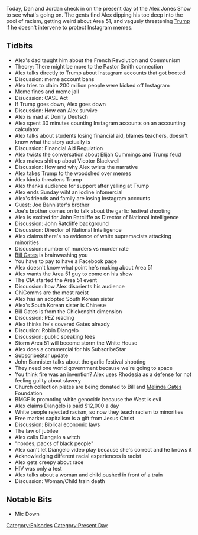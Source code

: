 {{DEFAULTSORT:
    #_EPISODE_0326:July 26-29, 2019
}}{{Episode
    | title             = July 26-29, 2019
    | caption           = Listen to this episode on [https://knowledgefight.libsyn.com/knowledge-fight-july-26-29-2019 Libsyn] [https://open.spotify.com/episode/7eklu4AefF7rjShoINkCPy Spotify], Read the [[Transcript/326: July 26-29, 2019|Unofficial Transcript]]
    | episodeNumber     = 326
    | length            = 02:21:27
    | airDate           = July 31, 2019
    | coverageStartDate = July 26, 2019
    | coverageEndDate   = July 29, 2019
    | episodeType       = [[:Category:Present Day|Present Day]]
    | appearance        = [[David Jones]], [[Pastor David J Smith]], [[Donny Duetsch]], [[Elijah Cummings]], [[Victor Blackwell]], [[Joe Bannister's brother]], [[John Ratcliffe]], [[Bill Gates]], [[Robin Diangelo]], [[John Bannister]]
    | previousEpisode   = [[325: Feb. 27-Mar. 10, 2013]]
    | nextEpisode       = [[327: July 31, 2019]]
}}

{{Stub}}

Today, Dan and Jordan check in on the present day of the Alex Jones Show to see what's going on. The gents find Alex dipping his toe deep into the pool of racism, getting weird about Area 51, and vaguely threatening [[Donald Trump|Trump]] if he doesn't intervene to protect Instagram memes.

==Tidbits==

*Alex's dad taught him about the French Revolution and Communism
*Theory: There might be more to the Pastor Smith connection
*Alex talks directly to Trump about Instagram accounts that got booted
*Discussion: meme account bans
*Alex tries to claim 200 million people were kicked off Instagram
*Meme fines and meme jail
*Disucssion: CASE Act
*If Trump goes down, Alex goes down
*Discussion: How can Alex survive
*Alex is mad at Donny Deutsch
*Alex spent 30 minutes counting Instagram accounts on an accounting calculator
*Alex talks about students losing financial aid, blames teachers, doesn't know what the story actually is
*Discussion: Financial Aid Regulation
*Alex twists the conversation about Elijah Cummings and Trump feud
*Alex makes shit up about Vicotor Blackwell
*Discussion: How and why Alex twists the narrative
*Alex takes Trump to the woodshed over memes
*Alex kinda threatens Trump
*Alex thanks audience for support after yelling at Trump
*Alex ends Sunday wiht an iodine infomercial
*Alex's friends and family are losing Instagram accounts
*Guest: Joe Bannister's brother
*Joe's brother comes on to talk about the garlic festival shooting
*Alex is excited for John Ratcliffe as Director of National Intelligence
*Discussion: John Ratcliffe background
*Discussion: Director of National Intelligence
*Alex claims there's no evidence of white supremacists attacking minorities
*Discussion: number of murders vs murder rate
*[[Bill Gates]] is brainwashing you
*You have to pay to have a Facebook page
*Alex doesn't know what point he's making about Area 51
*Alex wants the Area 51 guy to come on his show
*The CIA started the Area 51 event
*Discussion: how Alex disorients his audience
*ChiComms are the most racist
*Alex has an adopted South Korean sister
*Alex's South Korean sister is Chinese
*Bill Gates is from the Chickenshit dimension
*Discussion: PEZ reading
*Alex thinks he's covered Gates already
*Discusion: Robin Diangelo
*Discussion: public speaking fees
*Storm Area 51 will become storm the White House
*Alex does a commercial for his SubscribeStar
*SubscribeStar update
*John Bannister talks about the garlic festival shooting
*They need one world government because we're going to space
*You think fire was an invention? Alex uses Rhodesia as a defense for not feeling guilty about slavery
*Church collection plates are being donated to Bill and [[Melinda Gates]] Foundation
*BMGF is promoting white genocide because the West is evil
*Alex claims Diangelo is paid $12,000 a day
*White people rejected racism, so now they teach racism to minorities
*Free market capitalism is a gift from Jesus Christ
*Discussion: Biblical economic laws
*The law of jubilee
*Alex calls Diangelo a witch
*"hordes, packs of black people"
*Alex can't let Diangelo video play because she's correct and he knows it
*Acknowledging different racial experiences is racist
*Alex gets creepy about race
*HIV was only a test
*Alex talks about a woman and child pushed in front of a train
*Discussion: Woman/Child train death

==Notable Bits==

*Mic Down

[[Category:Episodes]]
[[Category:Present Day]]
